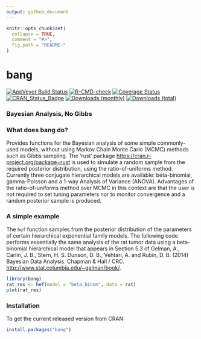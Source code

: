 ```yaml
---
output: github_document
---
```


<!-- README.md is generated from README.Rmd. Please edit that file -->

```r
knitr::opts_chunk$set(
  collapse = TRUE,
  comment = "#>",
  fig.path = "README-"
)
```

# bang

[![AppVeyor Build Status](https://ci.appveyor.com/api/projects/status/github/paulnorthrop/bang?branch=master&svg=true)](https://ci.appveyor.com/project/paulnorthrop/bang)
[![R-CMD-check](https://github.com/paulnorthrop/bang/actions/workflows/R-CMD-check.yaml/badge.svg)](https://github.com/paulnorthrop/bang/actions/workflows/R-CMD-check.yaml)
[![Coverage Status](https://codecov.io/github/paulnorthrop/bang/coverage.svg?branch=master)](https://app.codecov.io/github/paulnorthrop/bang?branch=master)
[![CRAN_Status_Badge](https://www.r-pkg.org/badges/version/bang)](https://cran.r-project.org/package=bang)
[![Downloads (monthly)](https://cranlogs.r-pkg.org/badges/bang?color=brightgreen)](https://cran.r-project.org/package=bang)
[![Downloads (total)](https://cranlogs.r-pkg.org/badges/grand-total/bang?color=brightgreen)](https://cran.r-project.org/package=bang)

### Bayesian Analysis, No Gibbs

### What does bang do?

Provides functions for the Bayesian analysis of some simple commonly-used models, without using Markov Chain Monte Carlo (MCMC) methods such as Gibbs sampling.  The 'rust' package  <https://cran.r-project.org/package=rust> is used to simulate a random sample from the required posterior distribution, using the ratio-of-uniforms method.   Currently three conjugate hierarchical models are available: beta-binomial, gamma-Poisson and a 1-way Analysis of Variance (ANOVA).  Advantages of the ratio-of-uniforms method over MCMC in this context are that the user is not required to set tuning parameters nor to monitor convergence and a random posterior sample is produced.  

### A simple example

The `hef` function samples from the posterior distribution of the parameters of certain hierarchical exponential family models.  The following code performs essentially the same analysis of the rat tumor data using a beta-binomial hierarchical model that appears in Section 5.3 of Gelman, A., Carlin, J. B., Stern, H. S. Dunson, D. B., Vehtari, A. and Rubin, D. B. (2014) Bayesian Data Analysis. Chapman & Hall / CRC. <http://www.stat.columbia.edu/~gelman/book/>.

```r
library(bang)
rat_res <- hef(model = "beta_binom", data = rat)
plot(rat_res)
```

### Installation

To get the current released version from CRAN:

```r
install.packages("bang")
```
